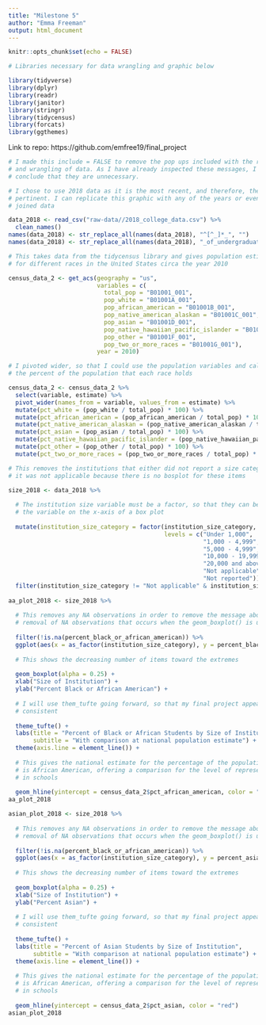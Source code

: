 ```yaml
---
title: "Milestone 5"
author: "Emma Freeman"
output: html_document
---
```


```r
knitr::opts_chunk$set(echo = FALSE)

# Libraries necessary for data wrangling and graphic below 

library(tidyverse)
library(dplyr)
library(readr)
library(janitor)
library(stringr)
library(tidycensus)
library(forcats)
library(ggthemes)
```

Link to repo: https://github.com/emfree19/final_project


```r

# I made this include = FALSE to remove the pop ups included with the reading 
# and wrangling of data. As I have already inspected these messages, I can now
# conclude that they are unnecessary. 

# I chose to use 2018 data as it is the most recent, and therefore, the most
# pertinent. I can replicate this graphic with any of the years or even with the
# joined data

data_2018 <- read_csv("raw-data//2018_college_data.csv") %>%
  clean_names()
names(data_2018) <- str_replace_all(names(data_2018), "^[^_]*_", "")
names(data_2018) <- str_replace_all(names(data_2018), "_of_undergraduate_enrollment_that_are", "")

# This takes data from the tidycensus library and gives population estimates 
# for different races in the United States circa the year 2010

census_data_2 <- get_acs(geography = "us", 
                         variables = c(
                           total_pop = "B01001_001",
                           pop_white = "B01001A_001",
                           pop_african_american = "B01001B_001",
                           pop_native_american_alaskan = "B01001C_001",
                           pop_asian = "B01001D_001",
                           pop_native_hawaiian_pacific_islander = "B01001E_001",
                           pop_other = "B01001F_001",
                           pop_two_or_more_races = "B01001G_001"),
                         year = 2010) 

# I pivoted wider, so that I could use the population variables and calculate
# the percent of the population that each race holds 

census_data_2 <- census_data_2 %>%
  select(variable, estimate) %>%
  pivot_wider(names_from = variable, values_from = estimate) %>%
  mutate(pct_white = (pop_white / total_pop) * 100) %>%
  mutate(pct_african_american = (pop_african_american / total_pop) * 100) %>%
  mutate(pct_native_american_alaskan = (pop_native_american_alaskan / total_pop) * 100) %>%
  mutate(pct_asian = (pop_asian / total_pop) * 100) %>%
  mutate(pct_native_hawaiian_pacific_islander = (pop_native_hawaiian_pacific_islander / total_pop) * 100) %>%
  mutate(pct_other = (pop_other / total_pop) * 100) %>%
  mutate(pct_two_or_more_races = (pop_two_or_more_races / total_pop) * 100)
```

```r

# This removes the institutions that either did not report a size category or 
# it was not applicable because there is no bosplot for these items 

size_2018 <- data_2018 %>%
  
  # The institution size variable must be a factor, so that they can be used as
  # the variable on the x-axis of a box plot
  
  mutate(institution_size_category = factor(institution_size_category,
                                            levels = c("Under 1,000",
                                                       "1,000 - 4,999",
                                                       "5,000 - 4,999", 
                                                       "10,000 - 19,999",
                                                       "20,000 and above",
                                                       "Not applicable",
                                                       "Not reported"))) %>%
  filter(institution_size_category != "Not applicable" & institution_size_category != "Not reported") 
  
aa_plot_2018 <- size_2018 %>%
  
  # This removes any NA observations in order to remove the message about the
  # removal of NA observations that occurs when the geom_boxplot() is used
  
  filter(!is.na(percent_black_or_african_american)) %>%
  ggplot(aes(x = as_factor(institution_size_category), y = percent_black_or_african_american)) +
  
  # This shows the decreasing number of items toward the extremes 
  
  geom_boxplot(alpha = 0.25) +
  xlab("Size of Institution") + 
  ylab("Percent Black or African American") +
  
  # I will use them_tufte going forward, so that my final project appears 
  # consistent
  
  theme_tufte() + 
  labs(title = "Percent of Black or African Students by Size of Institution",
       subtitle = "With comparison at national population estimate") +
  theme(axis.line = element_line()) +
  
  # This gives the national estimate for the percentage of the population that 
  # is African American, offering a comparison for the level of representation 
  # in schools 
  
  geom_hline(yintercept = census_data_2$pct_african_american, color = "red")
aa_plot_2018
```
```r
asian_plot_2018 <- size_2018 %>%
  
  # This removes any NA observations in order to remove the message about the
  # removal of NA observations that occurs when the geom_boxplot() is used
  
  filter(!is.na(percent_black_or_african_american)) %>%
  ggplot(aes(x = as_factor(institution_size_category), y = percent_asian)) +
  
  # This shows the decreasing number of items toward the extremes 
  
  geom_boxplot(alpha = 0.25) +
  xlab("Size of Institution") + 
  ylab("Percent Asian") +
  
  # I will use them_tufte going forward, so that my final project appears 
  # consistent
  
  theme_tufte() + 
  labs(title = "Percent of Asian Students by Size of Institution",
       subtitle = "With comparison at national population estimate") +
  theme(axis.line = element_line()) +
  
  # This gives the national estimate for the percentage of the population that 
  # is African American, offering a comparison for the level of representation 
  # in schools 
  
  geom_hline(yintercept = census_data_2$pct_asian, color = "red")
asian_plot_2018
```

